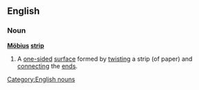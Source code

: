 ==English==
===Noun===
{{wikipedia}}
'''[[Möbius]] [[strip]]'''
#A [[one-sided]] [[surface]] formed by [[twisting]] a strip (of paper) and [[connecting]] the [[end]]s.
[[Category:English nouns]]